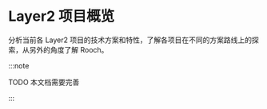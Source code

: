 # Layer2 项目概览

分析当前各 Layer2 项目的技术方案和特性，了解各项目在不同的方案路线上的探索，从另外的角度了解 Rooch。

:::note

TODO 本文档需要完善

:::